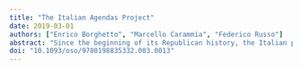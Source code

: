 ```yaml
---
title: "The Italian Agendas Project"
date: 2019-03-01
authors: ["Enrico Borghetto", "Marcello Carammia", "Federico Russo"]
abstract: "Since the beginning of its Republican history, the Italian political system has functioned according to two rather different logics. From 1948 to 1994 the Christian Democratic Party was uninterruptedly in office, often in coalition, while the Communist Party remained the major opposition party. After the collapse of these parties, a new system based on the alternation between a centre-right and a centre-left coalition emerged. To date the Italian Policy Agendas Project has released six datasets covering party manifestos, parliamentary questions, investiture speeches, laws, decrees, and budgetary data. Through their analysis, it is possible to assess the elements of stability and change that characterized Italian politics since the mid-eighties as well as some recent evolutions such as the mediatization and personalization of politics, the crisis of mainstream parties, and the advent of anti-establishment and populist parties as key actors of the system."
doi: "10.1093/oso/9780198835332.003.0013"
---
```


